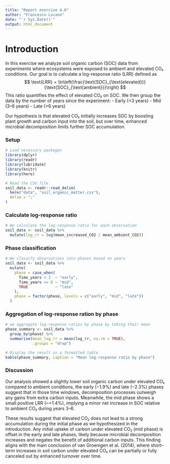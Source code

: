 ```yaml
---
title: "Report exercise 4.6"
author: "Francesco Lucano"
date: "`r Sys.Date()`"
output: html_document
---
```


# Introduction
In this exercise we analyze soil organic carbon (SOC) data from experiments where ecosystems were exposed to ambient and elevated CO₂ conditions. Our goal is to calculate a log-response ratio (LRR) defined as
$$
\text{LRR} = \ln\left(\frac{\text{SOC}_{\text{elevated}}}{\text{SOC}_{\text{ambient}}}\right)
$$
This ratio quantifies the effect of elevated CO₂ on SOC. We then group the data by the number of years since the experiment:
- Early (<3 years)
- Mid (3–6 years)
- Late (>6 years)

Our hypothesis is that elevated CO₂ initially increases SOC by boosting plant growth and carbon input into the soil, but over time, enhanced microbial decomposition limits further SOC accumulation.


### Setup
```r
# Load necessary packages
library(dplyr)    
library(readr)      
library(lubridate)  
library(knitr)
library(here)

# Read the CSV file
soil_data <- readr::read_delim(
  here("data", "soil_organic_matter.csv"),
  delim = ";"
)
```


### Calculate log-response ratio
```r
# We calculate the log-response ratio for each observation
soil_data <- soil_data %>%
  mutate(log_rr = log(mean_increased_CO2 / mean_ambient_CO2))
```


### Phase classification
```r
# We classify observations into phases based on years
soil_data <- soil_data %>%
  mutate(
    phase = case_when(
      Time_years < 3  ~ "early",
      Time_years <= 6 ~ "mid",
      TRUE            ~ "late"
    ),
    phase = factor(phase, levels = c("early", "mid", "late"))
  )
```


### Aggregation of log-response ration by phase
```r
# we aggregate log-response ratios by phase by taking their mean
phase_summary <- soil_data %>%
  group_by(phase) %>%
  summarise(mean_log_rr = mean(log_rr, na.rm = TRUE),
            .groups = "drop")

# Display the result as a formatted table
kable(phase_summary, caption = "Mean log-response ratio by phase")
```


### Discussion
Our analysis showed a slightly lower soil organic carbon under elevated CO₂ compared to ambient conditions, the early (−1.9%) and late (−2.3%) phases suggest that in those time windows, decomposition processes outweigh any gains from extra carbon inputs. Meanwhile, the mid phase shows a small positive LRR (~+1.4%), implying a minor net increase in SOC relative to ambient CO₂ during years 3–6.

These results suggest that elevated CO₂ does not lead to a strong accumulation during the initial phase as we hypothesized in the introduction. Any initial uptake of carbon under elevated CO₂ (mid phase) is offset in the early and late phases, likely because microbial decomposition increases and negates the benefit of additional carbon inputs. This finding aligns with the main conclusion of van Groenigen et al. (2014), where short-term increases in soil carbon under elevated CO₂ can be partially or fully canceled out by enhanced turnover over time.
